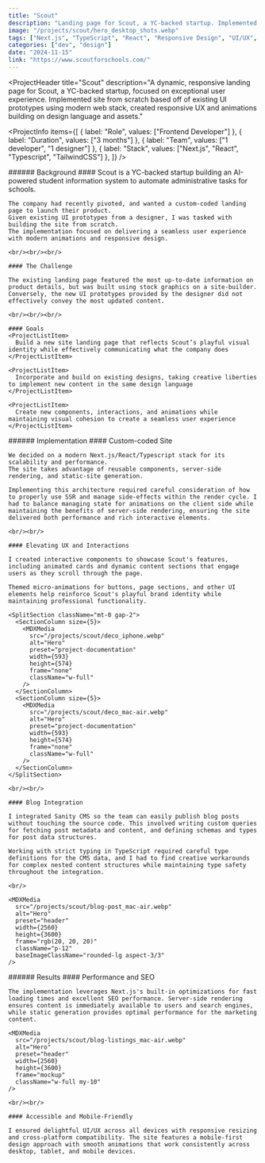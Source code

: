 ```yaml
---
title: "Scout"
description: "Landing page for Scout, a YC-backed startup. Implemented site from scratch based off of existing UI prototypes using modern NextJS/Typescript stack, created responsive UX and animations building on design language and assets."
image: "/projects/scout/hero_desktop_shots.webp"
tags: ["Next.js", "TypeScript", "React", "Responsive Design", "UI/UX", "Landing Page", "Startup"]
categories: ["dev", "design"]
date: "2024-11-15"
link: "https://www.scoutforschools.com/"
---
```


<Section className="w-full h-[90vh] flex justify-center items-center">
  <MDXMedia 
    isVideo
    src="/projects/scout/hero_mac-air.mp4" 
    alt="Hero video" 
    preset="header"
    width={2560}
    height={1664}
    frame="mockup"
    className="w-5/5 my-10"
  />
</Section>

<Section className="w-full h-[90vh] flex justify-center items-center">
  <MDXMedia 
    src="/projects/scout/hero_mac-air.webp" 
    alt="Hero" 
    preset="header"
    width={2560}
    height={1664}
    frame="mockup"
    className="w-4/5 my-10"
  />
</Section>

<ProjectHeader
  title="Scout"
  description="A dynamic, responsive landing page for Scout, a YC-backed startup, focused on exceptional user experience. Implemented site from scratch based off of existing UI prototypes using modern web stack, created responsive UX and animations building on design language and assets."
>
  <ProjectInfo
    items={[
      { label: "Role", values: ["Frontend Developer"] },
      { label: "Duration", values: ["3 months"] },
      { label: "Team", values: ["1 developer", "1 designer"] },
      { label: "Stack", values: ["Next.js", "React", "Typescript", "TailwindCSS"] },
    ]}
  />
</ProjectHeader>

<SplitSection>
  <SectionColumn size={5}>
    <MDXMedia 
      src="/projects/scout/deco_iphone.webp" 
      alt="Hero" 
      preset="project-documentation"
      width={593}
      height={574}
      frame="none"
      className="w-full"
    />
  </SectionColumn>
  <SectionColumn size={5}>
    <MDXMedia 
      src="/projects/scout/deco_mac-air.webp" 
      alt="Hero" 
      preset="project-documentation"
      width={593}
      height={574}
      frame="none"
      className="w-full"
    />
  </SectionColumn>
</SplitSection>

<SplitSection>
  <SectionColumn size={4}>
    ###### Background
  </SectionColumn>
  <SectionColumn size={12}>
    #### Scout is a YC-backed startup building an AI-powered student information system to automate administrative tasks for schools.

    The company had recently pivoted, and wanted a custom-coded landing page to launch their product.
    Given existing UI prototypes from a designer, I was tasked with building the site from scratch. 
    The implementation focused on delivering a seamless user experience with modern animations and responsive design.

    <br/><br/><br/>

    #### The Challenge

    The existing landing page featured the most up-to-date information on product details, but was built using stock graphics on a site-builder. 
    Conversely, the new UI prototypes provided by the designer did not effectively convey the most updated content.

    <br/><br/><br/>

    #### Goals
    <ProjectListItem>
      Build a new site landing page that reflects Scout’s playful visual identity while effectively communicating what the company does
    </ProjectListItem>

    <ProjectListItem>
      Incorporate and build on existing designs, taking creative liberties to implement new content in the same design language
    </ProjectListItem>

    <ProjectListItem>
      Create new components, interactions, and animations while maintaining visual cohesion to create a seamless user experience 
    </ProjectListItem>
  </SectionColumn>
  <SectionColumn size={2}>
  </SectionColumn>
</SplitSection>

<SplitSection>
  <SectionColumn size={4}>
    ###### Implementation
  </SectionColumn>
  <SectionColumn size={12}>
    #### Custom-coded Site

    We decided on a modern Next.js/React/Typescript stack for its scalability and performance. 
    The site takes advantage of reusable components, server-side rendering, and static-site generation.

    Implementing this architecture required careful consideration of how to properly use SSR and manage side-effects within the render cycle. I had to balance managing state for animations on the client side while maintaining the benefits of server-side rendering, ensuring the site delivered both performance and rich interactive elements.

    <br/><br/>

    #### Elevating UX and Interactions

    I created interactive components to showcase Scout's features, including animated cards and dynamic content sections that engage users as they scroll through the page.

    Themed micro-animations for buttons, page sections, and other UI elements help reinforce Scout's playful brand identity while maintaining professional functionality.

    <SplitSection className="mt-0 gap-2">
      <SectionColumn size={5}>
        <MDXMedia 
          src="/projects/scout/deco_iphone.webp" 
          alt="Hero" 
          preset="project-documentation"
          width={593}
          height={574}
          frame="none"
          className="w-full"
        />
      </SectionColumn>
      <SectionColumn size={5}>
        <MDXMedia 
          src="/projects/scout/deco_mac-air.webp" 
          alt="Hero" 
          preset="project-documentation"
          width={593}
          height={574}
          frame="none"
          className="w-full"
        />
      </SectionColumn>
    </SplitSection>

    <br/><br/>

    #### Blog Integration
    
    I integrated Sanity CMS so the team can easily publish blog posts without touching the source code. This involved writing custom queries for fetching post metadata and content, and defining schemas and types for post data structures.

    Working with strict typing in TypeScript required careful type definitions for the CMS data, and I had to find creative workarounds for complex nested content structures while maintaining type safety throughout the integration.

    <br/>
    
    <MDXMedia 
      src="/projects/scout/blog-post_mac-air.webp" 
      alt="Hero" 
      preset="header"
      width={2560}
      height={3600}
      frame="rgb(20, 20, 20)"
      className="p-12"
      baseImageClassName="rounded-lg aspect-3/3"
    />
  </SectionColumn>
  <SectionColumn size={2}>
  </SectionColumn>
</SplitSection>

<SplitSection>
  <SectionColumn size={4}>
    ###### Results
  </SectionColumn>
  <SectionColumn size={12}>
    #### Performance and SEO
    
    The implementation leverages Next.js's built-in optimizations for fast loading times and excellent SEO performance. Server-side rendering ensures content is immediately available to users and search engines, while static generation provides optimal performance for the marketing content.

    <MDXMedia 
      src="/projects/scout/blog-listings_mac-air.webp" 
      alt="Hero" 
      preset="header"
      width={2560}
      height={3600}
      frame="mockup"
      className="w-full my-10"
    />

    <br/><br/>

    #### Accessible and Mobile-Friendly
    
    I ensured delightful UI/UX across all devices with responsive resizing and cross-platform compatibility. The site features a mobile-first design approach with smooth animations that work consistently across desktop, tablet, and mobile devices.
  </SectionColumn>
  <SectionColumn size={2}>
  </SectionColumn>
</SplitSection>

<SplitSection>
  <SectionColumn size={0}>
  </SectionColumn>
  <SectionColumn size={5}>
    <MDXMedia 
      src="/projects/scout/hero_iphone.webp" 
      alt="Hero" 
      preset="project-documentation"
      width={1603}
      height={2839}
      frame="none"
      className="w-full my-0"
    />
  </SectionColumn>
  <SectionColumn size={5}>
    <MDXMedia 
      src="/projects/scout/home-cards_iphone.webp" 
      alt="Hero" 
      preset="project-documentation"
      width={1603}
      height={2839}
      frame="none"
      className="w-full my-0"
    />
  </SectionColumn>
  <SectionColumn size={5}>
    <MDXMedia 
      src="/projects/scout/cta_iphone.webp" 
      alt="Hero" 
      preset="project-documentation"
      width={1603}
      height={2839}
      frame="none"
      className="w-full my-0"
    />
  </SectionColumn>
  <SectionColumn size={0}>
  </SectionColumn>
</SplitSection>